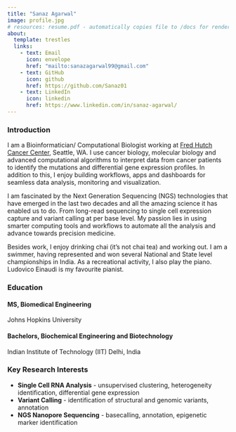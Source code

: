 ```yaml
---
title: "Sanaz Agarwal"
image: profile.jpg
# resources: resume.pdf - automatically copies file to /docs for rendering
about:
  template: trestles
  links:
    - text: Email
      icon: envelope
      href: "mailto:sanazagarwal99@gmail.com"
    - text: GitHub
      icon: github
      href: https://github.com/Sanaz01
    - text: LinkedIn
      icon: linkedin
      href: https://www.linkedin.com/in/sanaz-agarwal/
---
```


### Introduction

I am a Bioinformatician/ Computational Biologist working at [Fred Hutch Cancer Center](https://www.fredhutch.org/), Seattle, WA. I use cancer biology, molecular biology and advanced computational algorithms to interpret data from cancer patients to identify the mutations and differential gene expression profiles. In addition to this, I enjoy building workflows, apps and dashboards for seamless data analysis, monitoring and visualization.

I am fascinated by the Next Generation Sequencing (NGS) technologies that have emerged in the last two decades and all the amazing science it has enabled us to do. From long-read sequencing to single cell expression capture and variant calling at per base level. My passion lies in using smarter computing tools and workflows to automate all the analysis and advance towards precision medicine.

Besides work, I enjoy drinking chai (it's not chai tea) and working out. I am a swimmer, having represented and won several National and State level championships in India. As a recreational activity, I also play the piano. Ludovico Einaudi is my favourite pianist.

### Education

#### MS, Biomedical Engineering

Johns Hopkins University

#### Bachelors, Biochemical Engineering and Biotechnology

Indian Institute of Technology (IIT) Delhi, India

### Key Research Interests

-   **Single Cell RNA Analysis** - unsupervised clustering, heterogeneity identification, differential gene expression
-   **Variant Calling** - identification of structural and genomic variants, annotation
-   **NGS Nanopore Sequencing** - basecalling, annotation, epigenetic marker identification

